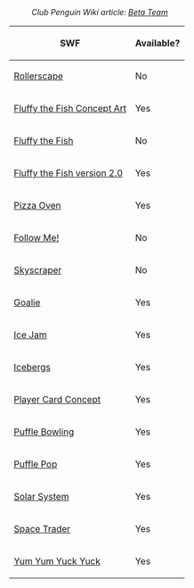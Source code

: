 :''Club Penguin Wiki article: [[clubpenguinwiki:Beta Team|Beta Team]]''

<center>
{|class="wikitable" border="1"
!SWF
!Available?
|-
|[[Rollerscape]]||No
|-
|[[Media:BetaTeamFluffytheFishArtConcepts.swf|Fluffy the Fish Concept Art]]||Yes
|-
|[[Media:BetaTeamFluffytheFish.swf|Fluffy the Fish]]||No
|-
|[[Media:Authorized-Fluffy_the_Fish_v2.0.swf|Fluffy the Fish version 2.0]]||Yes
|-
|[[Media:BetaTeamPizzaOven.swf|Pizza Oven]]||Yes
|-
|[[Media:BetaTeamFollowMe.swf|Follow Me!]]||No
|-
|[[Media:BetaTeamSkyscraper.swf|Skyscraper]]||No
|-
|[[Media:BetaTeamGoalie.swf|Goalie]]||Yes
|-
|[[Ice Jam]]||Yes
|-
|[[Media:BetaTeamIcebergs.swf|Icebergs]]||Yes
|-
|[[Media:BetaTeamNewPlayerCardIdea.swf|Player Card Concept]]||Yes
|-
|[[Media:BetaTeamPuffleBowling.swf‎|Puffle Bowling]]||Yes
|-
|[[Media:BetaTeamPufflePop.swf|Puffle Pop]]||Yes
|-
|[[Media:BetateamgamesSolarsystemDeploySolarSystem.swf|Solar System]]||Yes
|-
|[[Space Trader]]||Yes
|-
|[[Media:BetaTeamYumYumYuckYuck.swf|Yum Yum Yuck Yuck]]||Yes
|}
</center>